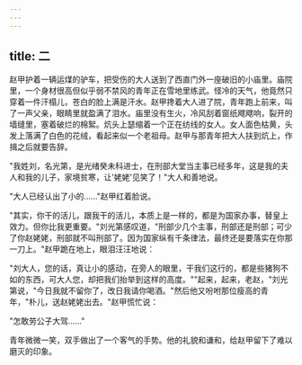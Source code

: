```yaml
---
---
---
```

title: 二
---




赵甲护着一辆运煤的驴车，把受伤的大人送到了西直门外一座破旧的小庙里。庙院里，一个身材很高但似乎弱不禁风的青年正在雪地里练武。怪冷的天气，他竟然只穿着一件汗榻儿，苍白的脸上满是汗水。赵甲搀着大人进了院，青年跑上前来，叫了一声父亲，眼睛里就盈满了泪水。庙里没有生火，冷风刮着窗纸飕飕响，裂开的墙缝里，塞着破烂的棉絮。炕头上瑟缩着一个正在纺线的女人。女人面色枯黄，头发上落满了白色的花绒，看起来似一个老祖母。赵甲与那青年把大人扶到炕上，作揖之后就要告辞。

"我姓刘，名光第，是光绪癸未科进士，在刑部大堂当主事已经多年，这是我的夫人和我的儿子，家境贫寒，让'姥姥'见笑了！"大人和善地说。

"大人已经认出了小的……"赵甲红着脸说。

"其实，你干的活儿，跟我干的活儿，本质上是一样的，都是为国家办事，替皇上效力。但你比我更重要。"刘光第感叹道，"刑部少几个主事，刑部还是刑部；可少了你赵姥姥，刑部就不叫刑部了。因为国家纵有千条律法，最终还是要落实在你那一刀上。"赵甲跪在地上，眼泪汪汪地说：

"刘大人，您的话，真让小的感动，在旁人的眼里，干我们这行的，都是些猪狗不如的东西，可大人您，却把我们抬举到这样的高度。""起来，起来，老赵，"刘光第说，"今日我就不留你了，改日我请你喝酒。"然后他又吩咐那位瘦高的青年，"朴儿，送赵姥姥出去。"赵甲慌忙说：

"怎敢劳公子大驾……"

青年微微一笑，双手做出了一个客气的手势。他的礼貌和谦和，给赵甲留下了难以磨灭的印象。